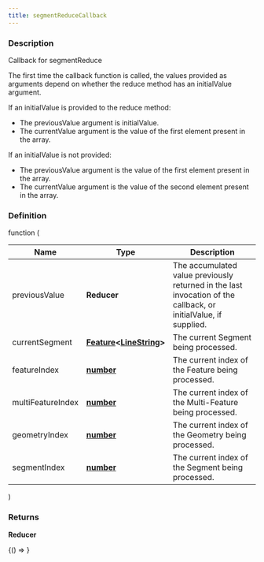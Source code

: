```yaml
---
title: segmentReduceCallback
---
```



### Description

Callback for segmentReduce

The first time the callback function is called, the values provided as arguments depend
on whether the reduce method has an initialValue argument.

If an initialValue is provided to the reduce method:

- The previousValue argument is initialValue.
- The currentValue argument is the value of the first element present in the array.

If an initialValue is not provided:

- The previousValue argument is the value of the first element present in the array.
- The currentValue argument is the value of the second element present in the array.

### Definition

function (

| Name              | Type                                                                                                                                  | Description                                                                                                     |
| ----------------- | ------------------------------------------------------------------------------------------------------------------------------------- | --------------------------------------------------------------------------------------------------------------- |
| previousValue     | **Reducer**                                                                                                                           | The accumulated value previously returned in the last invocation of the callback, or initialValue, if supplied. |
| currentSegment    | **[Feature](https://tools.ietf.org/html/rfc7946#section-3.2)&lt;[LineString](https://tools.ietf.org/html/rfc7946#section-3.1.4)&gt;** | The current Segment being processed.                                                                            |
| featureIndex      | **[number](https://developer.mozilla.org/docs/Web/JavaScript/Reference/Global_Objects/Number)**                                       | The current index of the Feature being processed.                                                               |
| multiFeatureIndex | **[number](https://developer.mozilla.org/docs/Web/JavaScript/Reference/Global_Objects/Number)**                                       | The current index of the Multi-Feature being processed.                                                         |
| geometryIndex     | **[number](https://developer.mozilla.org/docs/Web/JavaScript/Reference/Global_Objects/Number)**                                       | The current index of the Geometry being processed.                                                              |
| segmentIndex      | **[number](https://developer.mozilla.org/docs/Web/JavaScript/Reference/Global_Objects/Number)**                                       | The current index of the Segment being processed.                                                               |

)

### Returns

**Reducer**

<!-- Expose turf as global var for experimenting in the browser console -->

<BrowserOnly>{() => <WindowTurfGlobal turf={turf} />}</BrowserOnly>
